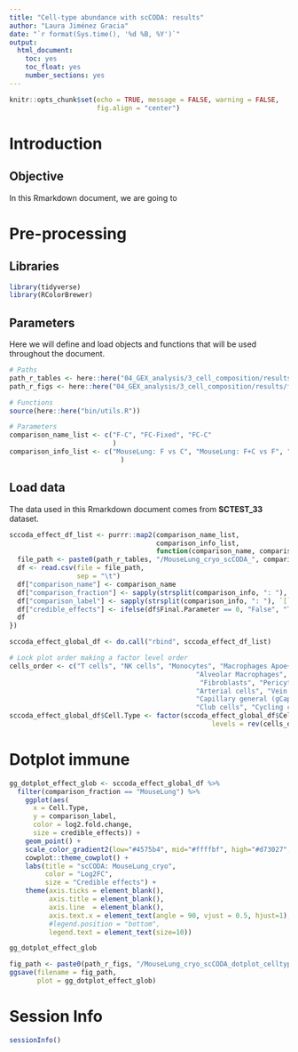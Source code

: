 ```yaml
---
title: "Cell-type abundance with scCODA: results"
author: "Laura Jiménez Gracia"
date: "`r format(Sys.time(), '%d %B, %Y')`"
output:
  html_document:
    toc: yes
    toc_float: yes
    number_sections: yes
---
```


```r
knitr::opts_chunk$set(echo = TRUE, message = FALSE, warning = FALSE,
                      fig.align = "center")
```

# Introduction

## Objective
In this Rmarkdown document, we are going to

# Pre-processing
## Libraries
```r
library(tidyverse)
library(RColorBrewer)
```

## Parameters
Here we will define and load objects and functions that will be used throughout the document.
```r
# Paths
path_r_tables <- here::here("04_GEX_analysis/3_cell_composition/results/tables")
path_r_figs <- here::here("04_GEX_analysis/3_cell_composition/results/figs")

# Functions
source(here::here("bin/utils.R"))

# Parameters
comparison_name_list <- c("F-C", "FC-Fixed", "FC-C"
                          )
comparison_info_list <- c("MouseLung: F vs C", "MouseLung: F+C vs F", "MouseLung: F+C vs C"
                            )

```


## Load data
The data used in this Rmarkdown document comes from **SCTEST_33** dataset.
```r
sccoda_effect_df_list <- purrr::map2(comparison_name_list, 
                                     comparison_info_list, 
                                     function(comparison_name, comparison_info){
  file_path <- paste0(path_r_tables, "/MouseLung_cryo_scCODA_", comparison_name, "_effect.tsv")
  df <- read.csv(file = file_path, 
                 sep = "\t")
  df["comparison_name"] <- comparison_name
  df["comparison_fraction"] <- sapply(strsplit(comparison_info, ": "), `[`, 1)
  df["comparison_label"] <- sapply(strsplit(comparison_info, ": "), `[`, 2)
  df["credible_effects"] <- ifelse(df$Final.Parameter == 0, "False", "True")
  df
})

sccoda_effect_global_df <- do.call("rbind", sccoda_effect_df_list)

# Lock plot order making a factor level order
cells_order <- c("T cells", "NK cells", "Monocytes", "Macrophages Apoe+", 
                                               "Alveolar Macrophages", "Monocyte-derived DCs", "B cells",
                                                "Fibroblasts", "Pericytes", "Lymphatic Endothelial cells",
                                               "Arterial cells", "Vein cells",  "Capillary aerocyte (aCap) cells",
                                               "Capillary general (gCap) cells", "Bipotent Capillary cells", "Pneumocytes Type I", "Pneumocytes Type II",
                                               "Club cells", "Cycling cells")
sccoda_effect_global_df$Cell.Type <- factor(sccoda_effect_global_df$Cell.Type, 
                                                   levels = rev(cells_order))
```


# Dotplot immune
```r
gg_dotplot_effect_glob <- sccoda_effect_global_df %>%
  filter(comparison_fraction == "MouseLung") %>% 
    ggplot(aes(
      x = Cell.Type, 
      y = comparison_label,
      color = log2.fold.change, 
      size = credible_effects)) + 
    geom_point() + 
    scale_color_gradient2(low="#4575b4", mid="#ffffbf", high="#d73027", limits = c(-1,1)) +
    cowplot::theme_cowplot() + 
    labs(title = "scCODA: MouseLung_cryo",
         color = "Log2FC",
         size = "Credible effects") + 
    theme(axis.ticks = element_blank(),
          axis.title = element_blank(),
          axis.line  = element_blank(),
          axis.text.x = element_text(angle = 90, vjust = 0.5, hjust=1),
          #legend.position = "bottom",
          legend.text = element_text(size=10))

gg_dotplot_effect_glob

fig_path <- paste0(path_r_figs, "/MouseLung_cryo_scCODA_dotplot_celltype.png")
ggsave(filename = fig_path, 
       plot = gg_dotplot_effect_glob)
```


# Session Info
```r
sessionInfo()
```
